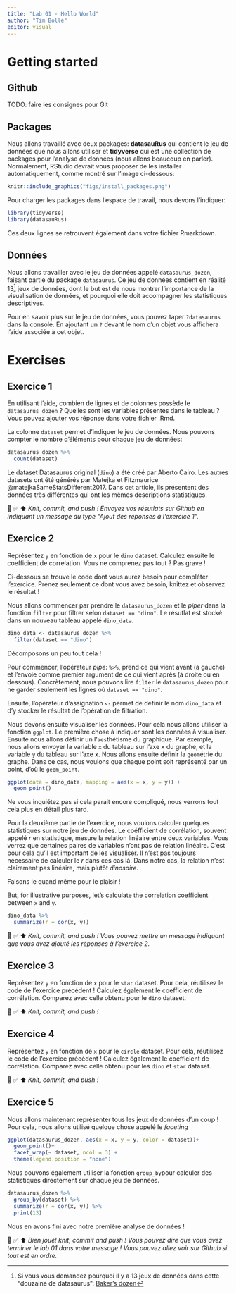 ```yaml
---
title: "Lab 01 - Hello World"
author: "Tim Bollé"
editor: visual
---
```


# Getting started

## Github

TODO: faire les consignes pour Git

## Packages

Nous allons travaillé avec deux packages: **datasauRus** qui contient le jeu de données que nous allons utiliser et **tidyverse** qui est une collection de packages pour l'analyse de données (nous allons beaucoup en parler). Normalement, RStudio devrait vous proposer de les installer automatiquement, comme montré sur l'image ci-dessous:

```r
knitr::include_graphics("figs/install_packages.png")
```

Pour charger les packages dans l'espace de travail, nous devons l'indiquer:

```r
library(tidyverse) 
library(datasauRus)
```

Ces deux lignes se retrouvent également dans votre fichier Rmarkdown.

## Données

Nous allons travailler avec le jeu de données appelé `datasaurus_dozen`, faisant partie du package `datasaurus`. Ce jeu de données contient en réalité 13[^1] jeux de données, dont le but est de nous montrer l'importance de la visualisation de données, et pourquoi elle doit accompagner les statistiques descriptives.

[^1]: Si vous vous demandez pourquoi il y a 13 jeux de données dans cette "douzaine de datasaurus": [Baker's dozen](https://en.wikipedia.org/wiki/Dozen#Baker's_dozen)

Pour en savoir plus sur le jeu de données, vous pouvez taper `?datasaurus` dans la console. En ajoutant un `?` devant le nom d'un objet vous affichera l'aide associée à cet objet.

# Exercises

## Exercice 1

En utilisant l'aide, combien de lignes et de colonnes possède le `datasaurus_dozen` ? Quelles sont les variables présentes dans le tableau ? Vous pouvez ajouter vos réponse dans votre fichier .Rmd.

La colonne `dataset` permet d'indiquer le jeu de données. Nous pouvons compter le nombre d'éléments pour chaque jeu de données:

```r
datasaurus_dozen %>%
  count(dataset)
```

Le dataset Datasaurus original (`dino`) a été créé par Aberto Cairo. Les autres datasets ont été générés par Matejka et Fitzmaurice @matejkaSameStatsDifferent2017. Dans cet article, ils présentent des données très différentes qui ont les mêmes descriptions statistiques.

🧶 ✅ ⬆️ *Knit, commit, and push ! Envoyez vos résutlats sur Github en indiquant un message du type "Ajout des réponses à l'exercice 1".*

## Exercice 2

Représentez `y` en fonction de `x` pour le `dino` dataset. Calculez ensuite le coefficient de correlation. Vous ne comprenez pas tout ? Pas grave !

Ci-dessous se trouve le code dont vous aurez besoin pour compléter l'exercice. Prenez seulement ce dont vous avez besoin, knittez et observez le résultat !

Nous allons commencer par prendre le `datasaurus_dozen` et le *piper* dans la fonction `filter` pour filtrer selon `dataset == "dino"`. Le résutlat est stocké dans un nouveau tableau appelé `dino_data`.

```r
dino_data <- datasaurus_dozen %>%
  filter(dataset == "dino")
```

Décomposons un peu tout cela !

Pour commencer, l'opérateur *pipe*: `%>%`, prend ce qui vient avant (à gauche) et l'envoie comme premier argument de ce qui vient après (à droite ou en dessous). Concrètement, nous pouvons lire `filter` le `datasaurus_dozen` pour ne garder seulement les lignes où `dataset == "dino"`.

Ensuite, l'opérateur d'assignation `<-` permet de définir le nom `dino_data` et d'y stocker le résultat de l'opération de filtration.

Nous devons ensuite visualiser les données. Pour cela nous allons utiliser la fonction `ggplot`. Le première chose à indiquer sont les données à visualiser. Ensuite nous allons définir un l'`aes`thétisme du graphique. Par exemple, nous allons envoyer la variable `x` du tableau sur l'axe x du graphe, et la variable `y` du tableau sur l'axe x. Nous allons ensuite définir la `geom`étrie du graphe. Dans ce cas, nous voulons que chaque point soit représenté par un point, d'où le `geom_point`.

```r
ggplot(data = dino_data, mapping = aes(x = x, y = y)) +
  geom_point()
```

Ne vous inquiétez pas si cela parait encore compliqué, nous verrons tout cela plus en détail plus tard.

Pour la deuxième partie de l'exercice, nous voulons calculer quelques statistiques sur notre jeu de données. Le coéfficient de corrélation, souvent appelé $r$ en statistique, mesure la relation linéaire entre deux variables. Vous verrez que certaines paires de variables n'ont pas de relation linéaire. C'est pour cela qu'il est important de les visualiser. Il n'est pas toujours nécessaire de calculer le $r$ dans ces cas là. Dans notre cas, la relation n'est clairement pas linéaire, mais plutôt *dinosaire*.

Faisons le quand même pour le plaisir !

But, for illustrative purposes, let's calculate the correlation coefficient between `x` and `y`.

```r
dino_data %>%
  summarize(r = cor(x, y))
```

🧶 ✅ ⬆️ *Knit, commit, and push ! Vous pouvez mettre un message indiquant que vous avez ajouté les réponses à l'exercice 2.*

## Exercice 3

Représentez `y` en fonction de `x` pour le `star` dataset. Pour cela, réutilisez le code de l'exercice précédent ! Calculez également le coefficient de corrélation. Comparez avec celle obtenu pour le `dino` dataset.

🧶 ✅ ⬆️ *Knit, commit, and push !*

## Exercice 4

Représentez `y` en fonction de `x` pour le `circle` dataset. Pour cela, réutilisez le code de l'exercice précédent ! Calculez également le coefficient de corrélation. Comparez avec celle obtenu pour les `dino` et `star` dataset.

🧶 ✅ ⬆️ *Knit, commit, and push !*

## Exercice 5

Nous allons maintenant représenter tous les jeux de données d'un coup ! Pour cela, nous allons utilisé quelque chose appelé le *faceting*

```r
ggplot(datasaurus_dozen, aes(x = x, y = y, color = dataset))+
  geom_point()+
  facet_wrap(~ dataset, ncol = 3) +
  theme(legend.position = "none")
```

Nous pouvons également utiliser la fonction `group_by`pour calculer des statistiques directement sur chaque jeu de données.

```r
datasaurus_dozen %>%
  group_by(dataset) %>%
  summarize(r = cor(x, y)) %>%
  print(13)
```

Nous en avons fini avec notre première analyse de données !

🧶 ✅ ⬆️ *Bien joué! knit, commit and push ! Vous pouvez dire que vous avez terminer le lab 01 dans votre message ! Vous pouvez allez voir sur Github si tout est en ordre.*
